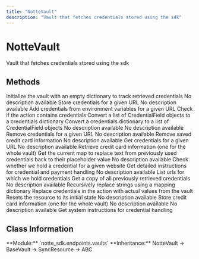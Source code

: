 ```yaml
---
title: "NotteVault"
description: "Vault that fetches credentials stored using the sdk"
---
```


# NotteVault

Vault that fetches credentials stored using the sdk

## Methods

<CardGroup cols={2}>
  <Card
    title="__init__"
    icon="function"
    href="/sdk-reference/nottevault/__init__"
  >
    Initialize the vault with an empty dictionary to track retrieved credentials
  </Card>
  <Card
    title="add_credentials"
    icon="function"
    href="/sdk-reference/nottevault/add_credentials"
  >
    No description available
  </Card>
  <Card
    title="add_credentials_async"
    icon="function"
    href="/sdk-reference/nottevault/add_credentials_async"
  >
    Store credentials for a given URL
  </Card>
  <Card
    title="add_credentials_from_env"
    icon="function"
    href="/sdk-reference/nottevault/add_credentials_from_env"
  >
    No description available
  </Card>
  <Card
    title="add_credentials_from_env_async"
    icon="function"
    href="/sdk-reference/nottevault/add_credentials_from_env_async"
  >
    Add credentials from environment variables for a given URL
  </Card>
  <Card
    title="contains_credentials"
    icon="function"
    href="/sdk-reference/nottevault/contains_credentials"
  >
    Check if the action contains credentials
  </Card>
  <Card
    title="credential_fields_to_dict"
    icon="function"
    href="/sdk-reference/nottevault/credential_fields_to_dict"
  >
    Convert a list of CredentialField objects to a credentials dictionary
  </Card>
  <Card
    title="credentials_dict_to_field"
    icon="function"
    href="/sdk-reference/nottevault/credentials_dict_to_field"
  >
    Convert a credentials dictionary to a list of CredentialField objects
  </Card>
  <Card
    title="delete"
    icon="function"
    href="/sdk-reference/nottevault/delete"
  >
    No description available
  </Card>
  <Card
    title="delete_credentials"
    icon="function"
    href="/sdk-reference/nottevault/delete_credentials"
  >
    No description available
  </Card>
  <Card
    title="delete_credentials_async"
    icon="function"
    href="/sdk-reference/nottevault/delete_credentials_async"
  >
    Remove credentials for a given URL
  </Card>
  <Card
    title="delete_credit_card"
    icon="function"
    href="/sdk-reference/nottevault/delete_credit_card"
  >
    No description available
  </Card>
  <Card
    title="delete_credit_card_async"
    icon="function"
    href="/sdk-reference/nottevault/delete_credit_card_async"
  >
    Remove saved credit card information
  </Card>
  <Card
    title="get_credentials"
    icon="function"
    href="/sdk-reference/nottevault/get_credentials"
  >
    No description available
  </Card>
  <Card
    title="get_credentials_async"
    icon="function"
    href="/sdk-reference/nottevault/get_credentials_async"
  >
    Get credentials for a given URL
  </Card>
  <Card
    title="get_credit_card"
    icon="function"
    href="/sdk-reference/nottevault/get_credit_card"
  >
    No description available
  </Card>
  <Card
    title="get_credit_card_async"
    icon="function"
    href="/sdk-reference/nottevault/get_credit_card_async"
  >
    Retrieve credit card information (one for the whole vault)
  </Card>
  <Card
    title="get_replacement_map"
    icon="function"
    href="/sdk-reference/nottevault/get_replacement_map"
  >
    Get the current map to replace text from previously used credentials back to their placeholder value
  </Card>
  <Card
    title="has_credential"
    icon="function"
    href="/sdk-reference/nottevault/has_credential"
  >
    No description available
  </Card>
  <Card
    title="has_credential_async"
    icon="function"
    href="/sdk-reference/nottevault/has_credential_async"
  >
    Check whether we hold a credential for a given website
  </Card>
  <Card
    title="instructions"
    icon="function"
    href="/sdk-reference/nottevault/instructions"
  >
    Get detailed instructions for credential and payment handling
  </Card>
  <Card
    title="list_credentials"
    icon="function"
    href="/sdk-reference/nottevault/list_credentials"
  >
    No description available
  </Card>
  <Card
    title="list_credentials_async"
    icon="function"
    href="/sdk-reference/nottevault/list_credentials_async"
  >
    List urls for which we hold credentials
  </Card>
  <Card
    title="past_credentials"
    icon="function"
    href="/sdk-reference/nottevault/past_credentials"
  >
    Get a copy of all previously retrieved credentials
  </Card>
  <Card
    title="patch_structured_completion"
    icon="function"
    href="/sdk-reference/nottevault/patch_structured_completion"
  >
    No description available
  </Card>
  <Card
    title="recursive_replace_mapping"
    icon="function"
    href="/sdk-reference/nottevault/recursive_replace_mapping"
  >
    Recursively replace strings using a mapping dictionary
  </Card>
  <Card
    title="replace_credentials"
    icon="function"
    href="/sdk-reference/nottevault/replace_credentials"
  >
    Replace credentials in the action with actual values from the vault
  </Card>
  <Card
    title="reset"
    icon="function"
    href="/sdk-reference/nottevault/reset"
  >
    Resets the resource to its initial state
  </Card>
  <Card
    title="set_credit_card"
    icon="function"
    href="/sdk-reference/nottevault/set_credit_card"
  >
    No description available
  </Card>
  <Card
    title="set_credit_card_async"
    icon="function"
    href="/sdk-reference/nottevault/set_credit_card_async"
  >
    Store credit card information (one for the whole vault)
  </Card>
  <Card
    title="start"
    icon="function"
    href="/sdk-reference/nottevault/start"
  >
    No description available
  </Card>
  <Card
    title="stop"
    icon="function"
    href="/sdk-reference/nottevault/stop"
  >
    No description available
  </Card>
  <Card
    title="system_instructions"
    icon="function"
    href="/sdk-reference/nottevault/system_instructions"
  >
    Get system instructions for credential handling
  </Card>
</CardGroup>

## Class Information

<Info>
**Module:** `notte_sdk.endpoints.vaults`
**Inheritance:** NotteVault → BaseVault → SyncResource → ABC
</Info>
